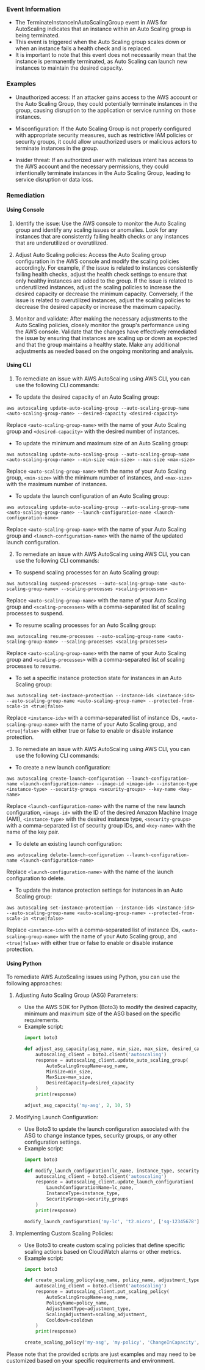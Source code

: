 
### Event Information

- The TerminateInstanceInAutoScalingGroup event in AWS for AutoScaling indicates that an instance within an Auto Scaling group is being terminated.
- This event is triggered when the Auto Scaling group scales down or when an instance fails a health check and is replaced.
- It is important to note that this event does not necessarily mean that the instance is permanently terminated, as Auto Scaling can launch new instances to maintain the desired capacity.


### Examples

- Unauthorized access: If an attacker gains access to the AWS account or the Auto Scaling Group, they could potentially terminate instances in the group, causing disruption to the application or service running on those instances.

- Misconfiguration: If the Auto Scaling Group is not properly configured with appropriate security measures, such as restrictive IAM policies or security groups, it could allow unauthorized users or malicious actors to terminate instances in the group.

- Insider threat: If an authorized user with malicious intent has access to the AWS account and the necessary permissions, they could intentionally terminate instances in the Auto Scaling Group, leading to service disruption or data loss.

### Remediation

#### Using Console

1. Identify the issue: Use the AWS console to monitor the Auto Scaling group and identify any scaling issues or anomalies. Look for any instances that are consistently failing health checks or any instances that are underutilized or overutilized.

2. Adjust Auto Scaling policies: Access the Auto Scaling group configuration in the AWS console and modify the scaling policies accordingly. For example, if the issue is related to instances consistently failing health checks, adjust the health check settings to ensure that only healthy instances are added to the group. If the issue is related to underutilized instances, adjust the scaling policies to increase the desired capacity or decrease the minimum capacity. Conversely, if the issue is related to overutilized instances, adjust the scaling policies to decrease the desired capacity or increase the maximum capacity.

3. Monitor and validate: After making the necessary adjustments to the Auto Scaling policies, closely monitor the group's performance using the AWS console. Validate that the changes have effectively remediated the issue by ensuring that instances are scaling up or down as expected and that the group maintains a healthy state. Make any additional adjustments as needed based on the ongoing monitoring and analysis.

#### Using CLI

1. To remediate an issue with AWS AutoScaling using AWS CLI, you can use the following CLI commands:

- To update the desired capacity of an Auto Scaling group:
```
aws autoscaling update-auto-scaling-group --auto-scaling-group-name <auto-scaling-group-name> --desired-capacity <desired-capacity>
```
Replace `<auto-scaling-group-name>` with the name of your Auto Scaling group and `<desired-capacity>` with the desired number of instances.

- To update the minimum and maximum size of an Auto Scaling group:
```
aws autoscaling update-auto-scaling-group --auto-scaling-group-name <auto-scaling-group-name> --min-size <min-size> --max-size <max-size>
```
Replace `<auto-scaling-group-name>` with the name of your Auto Scaling group, `<min-size>` with the minimum number of instances, and `<max-size>` with the maximum number of instances.

- To update the launch configuration of an Auto Scaling group:
```
aws autoscaling update-auto-scaling-group --auto-scaling-group-name <auto-scaling-group-name> --launch-configuration-name <launch-configuration-name>
```
Replace `<auto-scaling-group-name>` with the name of your Auto Scaling group and `<launch-configuration-name>` with the name of the updated launch configuration.

2. To remediate an issue with AWS AutoScaling using AWS CLI, you can use the following CLI commands:

- To suspend scaling processes for an Auto Scaling group:
```
aws autoscaling suspend-processes --auto-scaling-group-name <auto-scaling-group-name> --scaling-processes <scaling-processes>
```
Replace `<auto-scaling-group-name>` with the name of your Auto Scaling group and `<scaling-processes>` with a comma-separated list of scaling processes to suspend.

- To resume scaling processes for an Auto Scaling group:
```
aws autoscaling resume-processes --auto-scaling-group-name <auto-scaling-group-name> --scaling-processes <scaling-processes>
```
Replace `<auto-scaling-group-name>` with the name of your Auto Scaling group and `<scaling-processes>` with a comma-separated list of scaling processes to resume.

- To set a specific instance protection state for instances in an Auto Scaling group:
```
aws autoscaling set-instance-protection --instance-ids <instance-ids> --auto-scaling-group-name <auto-scaling-group-name> --protected-from-scale-in <true|false>
```
Replace `<instance-ids>` with a comma-separated list of instance IDs, `<auto-scaling-group-name>` with the name of your Auto Scaling group, and `<true|false>` with either true or false to enable or disable instance protection.

3. To remediate an issue with AWS AutoScaling using AWS CLI, you can use the following CLI commands:

- To create a new launch configuration:
```
aws autoscaling create-launch-configuration --launch-configuration-name <launch-configuration-name> --image-id <image-id> --instance-type <instance-type> --security-groups <security-groups> --key-name <key-name>
```
Replace `<launch-configuration-name>` with the name of the new launch configuration, `<image-id>` with the ID of the desired Amazon Machine Image (AMI), `<instance-type>` with the desired instance type, `<security-groups>` with a comma-separated list of security group IDs, and `<key-name>` with the name of the key pair.

- To delete an existing launch configuration:
```
aws autoscaling delete-launch-configuration --launch-configuration-name <launch-configuration-name>
```
Replace `<launch-configuration-name>` with the name of the launch configuration to delete.

- To update the instance protection settings for instances in an Auto Scaling group:
```
aws autoscaling set-instance-protection --instance-ids <instance-ids> --auto-scaling-group-name <auto-scaling-group-name> --protected-from-scale-in <true|false>
```
Replace `<instance-ids>` with a comma-separated list of instance IDs, `<auto-scaling-group-name>` with the name of your Auto Scaling group, and `<true|false>` with either true or false to enable or disable instance protection.

#### Using Python

To remediate AWS AutoScaling issues using Python, you can use the following approaches:

1. Adjusting Auto Scaling Group (ASG) Parameters:
   - Use the AWS SDK for Python (Boto3) to modify the desired capacity, minimum and maximum size of the ASG based on the specific requirements.
   - Example script:
     ```python
     import boto3

     def adjust_asg_capacity(asg_name, min_size, max_size, desired_capacity):
         autoscaling_client = boto3.client('autoscaling')
         response = autoscaling_client.update_auto_scaling_group(
             AutoScalingGroupName=asg_name,
             MinSize=min_size,
             MaxSize=max_size,
             DesiredCapacity=desired_capacity
         )
         print(response)

     adjust_asg_capacity('my-asg', 2, 10, 5)
     ```

2. Modifying Launch Configuration:
   - Use Boto3 to update the launch configuration associated with the ASG to change instance types, security groups, or any other configuration settings.
   - Example script:
     ```python
     import boto3

     def modify_launch_configuration(lc_name, instance_type, security_groups):
         autoscaling_client = boto3.client('autoscaling')
         response = autoscaling_client.update_launch_configuration(
             LaunchConfigurationName=lc_name,
             InstanceType=instance_type,
             SecurityGroups=security_groups
         )
         print(response)

     modify_launch_configuration('my-lc', 't2.micro', ['sg-12345678'])
     ```

3. Implementing Custom Scaling Policies:
   - Use Boto3 to create custom scaling policies that define specific scaling actions based on CloudWatch alarms or other metrics.
   - Example script:
     ```python
     import boto3

     def create_scaling_policy(asg_name, policy_name, adjustment_type, scaling_adjustment, cooldown):
         autoscaling_client = boto3.client('autoscaling')
         response = autoscaling_client.put_scaling_policy(
             AutoScalingGroupName=asg_name,
             PolicyName=policy_name,
             AdjustmentType=adjustment_type,
             ScalingAdjustment=scaling_adjustment,
             Cooldown=cooldown
         )
         print(response)

     create_scaling_policy('my-asg', 'my-policy', 'ChangeInCapacity', 2, 300)
     ```

Please note that the provided scripts are just examples and may need to be customized based on your specific requirements and environment.

